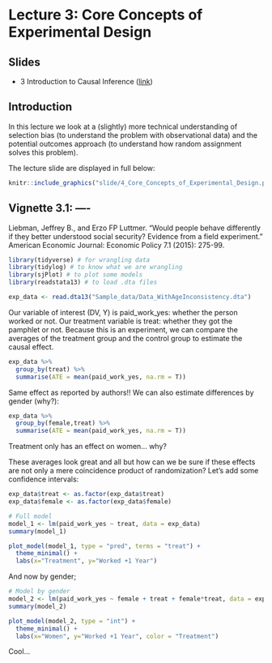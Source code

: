 # Lecture 3: Core Concepts of Experimental Design

## Slides{.unnumbered}

- 3 Introduction to Causal Inference ([link](https://github.com/svallejovera/regression_ci/blob/main/slide/4_Core_Concepts_of_Experimental_Design.pptx)) 

## Introduction

In this lecture we look at a (slightly) more technical understanding of selection bias (to understand the problem with observational data) and the potential outcomes approach (to understand how random assignment solves this problem). 

The lecture slide are displayed in full below:

```r
knitr::include_graphics("slide/4_Core_Concepts_of_Experimental_Design.pdf")
```

## Vignette 3.1: ----

Liebman, Jeffrey B., and Erzo FP Luttmer. "Would people behave differently if they better understood social security? Evidence from a field experiment." American Economic Journal: Economic Policy 7.1 (2015): 275-99.

```r
library(tidyverse) # for wrangling data
library(tidylog) # to know what we are wrangling
library(sjPlot) # to plot some models
library(readstata13) # to load .dta files
```

```r
exp_data <- read.dta13("Sample_data/Data_WithAgeInconsistency.dta")
```

Our variable of interest (DV, Y) is paid_work_yes: whether the person worked or not. Our treatment variable is treat: whether they got the pamphlet or not. Because this is an experiment, we can compare the averages of the treatment group and the control group to estimate the causal effect. 

```r
exp_data %>%
  group_by(treat) %>% 
  summarise(ATE = mean(paid_work_yes, na.rm = T))
```

Same effect as reported by authors!! We can also estimate differences by gender (why?):

```r
exp_data %>%
  group_by(female,treat) %>% 
  summarise(ATE = mean(paid_work_yes, na.rm = T))
```

Treatment only has an effect on women... why?

These averages look great and all but how can we be sure if these effects are not only a mere coincidence product of randomization? Let's add some confidence intervals:

```r
exp_data$treat <- as.factor(exp_data$treat)
exp_data$female <- as.factor(exp_data$female)

# Full model
model_1 <- lm(paid_work_yes ~ treat, data = exp_data)
summary(model_1)

plot_model(model_1, type = "pred", terms = "treat") +
  theme_minimal() +
  labs(x="Treatment", y="Worked +1 Year")
```

And now by gender;

```r
# Model by gender
model_2 <- lm(paid_work_yes ~ female + treat + female*treat, data = exp_data)
summary(model_2)

plot_model(model_2, type = "int") +
  theme_minimal() +
  labs(x="Women", y="Worked +1 Year", color = "Treatment")
```

Cool...

